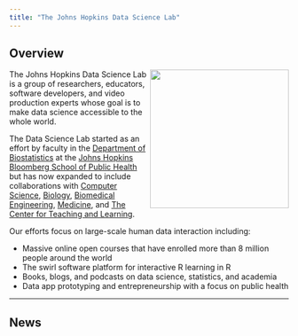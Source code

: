 ```yaml
---
title: "The Johns Hopkins Data Science Lab"
---
```


## Overview 


<img src="images/dasl.png" id="overview-image" width=250 height=250 align="right"/>

The Johns Hopkins Data Science Lab is a group of researchers, educators, software developers, and video production experts whose goal is to make data science accessible to the whole world. 

The Data Science Lab started as an effort by faculty in the [Department of Biostatistics](https://www.jhsph.edu/departments/biostatistics/)
at the [Johns Hopkins Bloomberg School of Public Health](http://www.jhsph.edu/) but has now expanded to include collaborations with [Computer Science](http://www.jhsph.edu/), [Biology](http://www.jhsph.edu/), [Biomedical Engineering](http://www.jhsph.edu/), [Medicine](http://www.jhsph.edu/), and [The Center for Teaching and Learning](http://www.jhsph.edu/). 

Our efforts focus on large-scale human data interaction including: 

* Massive online open courses that have enrolled more than 8 million people around the world
* The swirl software platform for interactive R learning in R
* Books, blogs, and podcasts on data science, statistics, and academia
* Data app prototyping and entrepreneurship with a focus on public health

---

## News

